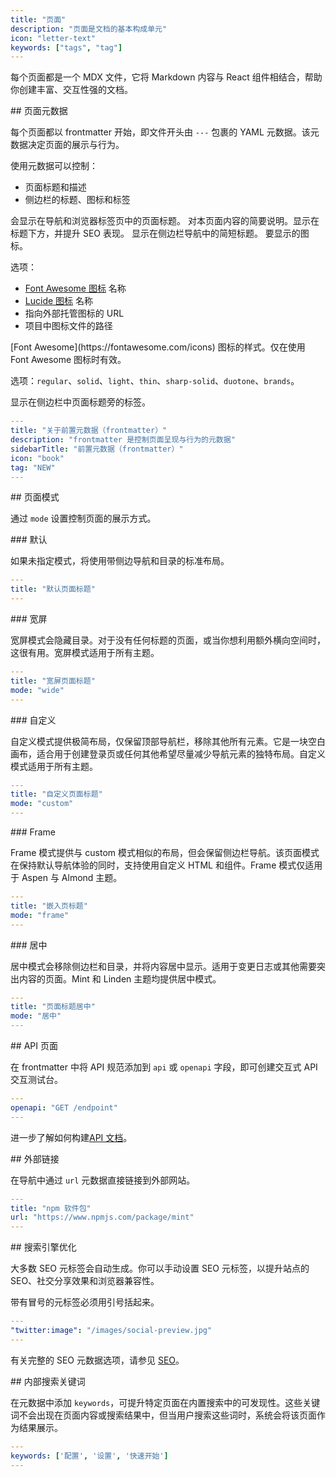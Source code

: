 ```yaml
---
title: "页面"
description: "页面是文档的基本构成单元"
icon: "letter-text"
keywords: ["tags", "tag"]
---
```


每个页面都是一个 MDX 文件，它将 Markdown 内容与 React 组件相结合，帮助你创建丰富、交互性强的文档。

<div id="page-metadata">
  ## 页面元数据
</div>

每个页面都以 frontmatter 开始，即文件开头由 `---` 包裹的 YAML 元数据。该元数据决定页面的展示与行为。

使用元数据可以控制：

* 页面标题和描述
* 侧边栏的标题、图标和标签

<ResponseField name="title" type="string" required>
  会显示在导航和浏览器标签页中的页面标题。
</ResponseField>

<ResponseField name="description" type="string">
  对本页面内容的简要说明。显示在标题下方，并提升 SEO 表现。
</ResponseField>

<ResponseField name="sidebarTitle" type="string">
  显示在侧边栏导航中的简短标题。
</ResponseField>

<ResponseField name="icon" type="string">
  要显示的图标。

  选项：

  * [Font Awesome 图标](https://fontawesome.com/icons) 名称
  * [Lucide 图标](https://lucide.dev/icons) 名称
  * 指向外部托管图标的 URL
  * 项目中图标文件的路径
</ResponseField>

<ResponseField name="iconType" type="string">
  [Font Awesome](https://fontawesome.com/icons) 图标的样式。仅在使用 Font Awesome 图标时有效。

  选项：`regular`、`solid`、`light`、`thin`、`sharp-solid`、`duotone`、`brands`。
</ResponseField>

<ResponseField name="tag" type="string">
  显示在侧边栏中页面标题旁的标签。
</ResponseField>

```yaml YAML frontmatter 示例包裹
---
title: "关于前置元数据（frontmatter）"
description: "frontmatter 是控制页面呈现与行为的元数据"
sidebarTitle: "前置元数据（frontmatter）"
icon: "book"
tag: "NEW"
---
```

<div id="page-mode">
  ## 页面模式
</div>

通过 `mode` 设置控制页面的展示方式。

<div id="default">
  ### 默认
</div>

如果未指定模式，将使用带侧边导航和目录的标准布局。

```yaml
---
title: "默认页面标题"
---
```

<div id="wide">
  ### 宽屏
</div>

宽屏模式会隐藏目录。对于没有任何标题的页面，或当你想利用额外横向空间时，这很有用。宽屏模式适用于所有主题。

```yaml
---
title: "宽屏页面标题"
mode: "wide"
---
```

<div id="custom">
  ### 自定义
</div>

自定义模式提供极简布局，仅保留顶部导航栏，移除其他所有元素。它是一块空白画布，适合用于创建登录页或任何其他希望尽量减少导航元素的独特布局。自定义模式适用于所有主题。

```yaml
---
title: "自定义页面标题"
mode: "custom"
---
```

<div id="frame">
  ### Frame
</div>

Frame 模式提供与 custom 模式相似的布局，但会保留侧边栏导航。该页面模式在保持默认导航体验的同时，支持使用自定义 HTML 和组件。Frame 模式仅适用于 Aspen 与 Almond 主题。

```yaml
---
title: "嵌入页标题"
mode: "frame"
---
```

<div id="center">
  ### 居中
</div>

居中模式会移除侧边栏和目录，并将内容居中显示。适用于变更日志或其他需要突出内容的页面。Mint 和 Linden 主题均提供居中模式。

```yaml
---
title: "页面标题居中"
mode: "居中"
---
```

<div id="api-pages">
  ## API 页面
</div>

在 frontmatter 中将 API 规范添加到 `api` 或 `openapi` 字段，即可创建交互式 API交互测试台。

```yaml
---
openapi: "GET /endpoint"
---
```

进一步了解如何构建[API 文档](/zh/api-playground/overview)。

<div id="external-links">
  ## 外部链接
</div>

在导航中通过 `url` 元数据直接链接到外部网站。

```yaml
---
title: "npm 软件包"
url: "https://www.npmjs.com/package/mint"
---
```

<div id="search-engine-optimization">
  ## 搜索引擎优化
</div>

大多数 SEO 元标签会自动生成。你可以手动设置 SEO 元标签，以提升站点的 SEO、社交分享效果和浏览器兼容性。

<Note>
  带有冒号的元标签必须用引号括起来。
</Note>

```yaml
---
"twitter:image": "/images/social-preview.jpg"
---
```

有关完整的 SEO 元数据选项，请参见 [SEO](/zh/settings/seo)。

<div id="internal-search-keywords">
  ## 内部搜索关键词
</div>

在元数据中添加 `keywords`，可提升特定页面在内置搜索中的可发现性。这些关键词不会出现在页面内容或搜索结果中，但当用户搜索这些词时，系统会将该页面作为结果展示。

```yaml
---
keywords: ['配置', '设置', '快速开始']
---
```
